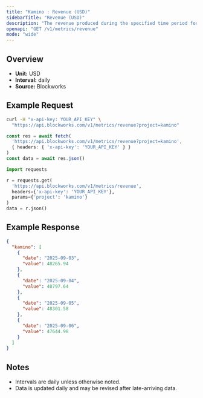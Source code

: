 ```yaml
---
title: "Kamino : Revenue (USD)"
sidebarTitle: "Revenue (USD)"
description: "The revenue produced during the specified time period for given project."
openapi: "GET /v1/metrics/revenue"
mode: "wide"
---
```


## Overview

- **Unit:** USD
- **Interval:** daily
- **Source:** Blockworks

## Example Request

<CodeGroup>

```bash cURL
curl -H "x-api-key: YOUR_API_KEY" \
  "https://api.blockworks.com/v1/metrics/revenue?project=kamino"
```

```typescript TypeScript
const res = await fetch(
  'https://api.blockworks.com/v1/metrics/revenue?project=kamino',
  { headers: { 'x-api-key': 'YOUR_API_KEY' } }
)
const data = await res.json()
```

```python Python
import requests

r = requests.get(
  'https://api.blockworks.com/v1/metrics/revenue',
  headers={'x-api-key': 'YOUR_API_KEY'},
  params={'project': 'kamino'}
)
data = r.json()
```

</CodeGroup>

## Example Response

```json
{
  "kamino": [
    {
      "date": "2025-09-03",
      "value": 48265.94
    },
    {
      "date": "2025-09-04",
      "value": 48797.64
    },
    {
      "date": "2025-09-05",
      "value": 48301.58
    },
    {
      "date": "2025-09-06",
      "value": 47644.98
    }
  ]
}
```

## Notes
- Intervals are daily unless otherwise noted.
- Data is updated daily and may be revised after late-arriving data.
